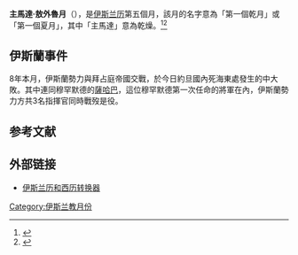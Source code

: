 '''主馬達·敖外魯月'''（{{lang-ar|جمادى الأولى}}），是[[伊斯兰历|伊斯兰历]]第五個月，該月的名字意為「第一個乾月」或「第一個夏月」，其中「主馬達」意為乾燥。<ref>{{cite web|language=ja|accessdate=2016年9月10日|publisher=陳柏宇、吳朝榮（責編）|title=伊斯蘭曆 ( Islamic Calendar)|url=http://highscope.ch.ntu.edu.tw/wordpress/?p=3849|work=科學Online|date=2009年9月2日|archive-date=2016年9月20日|archive-url=https://web.archive.org/web/20160920213114/http://highscope.ch.ntu.edu.tw/wordpress/?p=3849|dead-url=no}}</ref><ref>{{cite web|language=en|accessdate=2016年9月10日|publisher=Islamic Society of Greater Richmond (ISGR)|title=Islamic Months|url=http://www.isgr.org/islammonth.htm|work=|date=|archive-date=2016年9月15日|archive-url=https://web.archive.org/web/20160915130102/http://www.isgr.org/islammonth.htm|dead-url=no}}</ref>

== 伊斯蘭事件 ==
8年本月，伊斯蘭勢力與拜占庭帝國交戰，於今日約旦國內死海東處發生的{{le|穆塔之役|Battle of Mu'tah}}中大敗。其中連同穆罕默德的[[薩哈巴|薩哈巴]]{{le|宰德‧伊本‧哈里達|Zayd ibn Harithah}}，這位穆罕默德第一次任命的將軍在內，伊斯蘭勢力方共3名指揮官同時戰歿是役。

==参考文献==
{{reflist}}

==外部链接==
*{{en}} [http://www.staff.science.uu.nl/~gent0113/islam/islam_tabcal.htm 伊斯兰历和西历转换器]{{Wayback|url=http://www.staff.science.uu.nl/~gent0113/islam/islam_tabcal.htm |date=20170907063216 }}

{{伊斯兰历}}

[[Category:伊斯兰教月份|Category:伊斯兰教月份]]